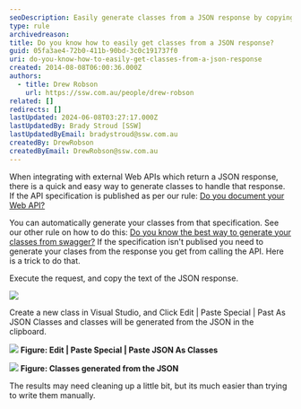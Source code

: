 ```yaml
---
seoDescription: Easily generate classes from a JSON response by copying the text, pasting it as JSON classes in Visual Studio, and cleaning up the results for a time-saving solution.
type: rule
archivedreason:
title: Do you know how to easily get classes from a JSON response?
guid: 05fa3ae4-72b0-411b-90bd-3c0c191737f0
uri: do-you-know-how-to-easily-get-classes-from-a-json-response
created: 2014-08-08T06:00:36.000Z
authors:
  - title: Drew Robson
    url: https://ssw.com.au/people/drew-robson
related: []
redirects: []
lastUpdated: 2024-06-08T03:27:17.000Z
lastUpdatedBy: Brady Stroud [SSW]
lastUpdatedByEmail: bradystroud@ssw.com.au
createdBy: DrewRobson
createdByEmail: DrewRobson@ssw.com.au
---
```


When integrating with external Web APIs which return a JSON response, there is a quick and easy way to generate classes to handle that response.
If the API specification is published as per our rule: [Do you document your Web API?](/do-you-document-your-webapi)

You can automatically generate your classes from that specification. See our other rule on how to do this: [Do you know the best way to generate your classes from swagger?](/the-best-way-the-best-way-to-generate-your-entities-from-swagger)
If the specification isn't publised you need to generate your clases from the response you get from calling the API. Here is a trick to do that.

Execute the request, and copy the text of the JSON response.

![](8-08-2014-3-41-23-PM-compressor.png)

Create a new class in Visual Studio, and Click Edit | Paste Special | Past As JSON Classes and classes will be generated from the JSON in the clipboard.

![](8-08-2014-3-53-17-PM-compressor.png)
**Figure: Edit | Paste Special | Paste JSON As Classes**

![](8-08-2014-3-56-34-PM-compressor.png)
**Figure: Classes generated from the JSON**

The results may need cleaning up a little bit, but its much easier than trying to write them manually.
